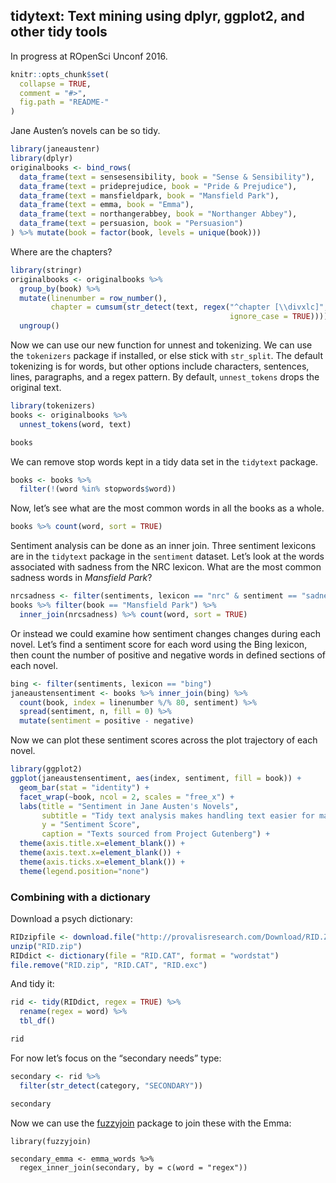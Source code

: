 <!-- README.md is generated from README.Rmd. Please edit that file -->

tidytext: Text mining using dplyr, ggplot2, and other tidy tools
---------------

In progress at ROpenSci Unconf 2016.

```r
knitr::opts_chunk$set(
  collapse = TRUE,
  comment = "#>",
  fig.path = "README-"
)
```

Jane Austen's novels can be so tidy.

```r
library(janeaustenr)
library(dplyr)
originalbooks <- bind_rows(
  data_frame(text = sensesensibility, book = "Sense & Sensibility"),
  data_frame(text = prideprejudice, book = "Pride & Prejudice"),
  data_frame(text = mansfieldpark, book = "Mansfield Park"),
  data_frame(text = emma, book = "Emma"),
  data_frame(text = northangerabbey, book = "Northanger Abbey"),
  data_frame(text = persuasion, book = "Persuasion")
) %>% mutate(book = factor(book, levels = unique(book)))
```

Where are the chapters?

```r
library(stringr)
originalbooks <- originalbooks %>%
  group_by(book) %>%
  mutate(linenumber = row_number(),
         chapter = cumsum(str_detect(text, regex("^chapter [\\divxlc]", 
                                                 ignore_case = TRUE)))) %>%
  ungroup()
```

Now we can use our new function for unnest and tokenizing. We can use the `tokenizers` package if installed, or else stick with `str_split`. The default tokenizing is for words, but other options include characters, sentences, lines, paragraphs, and a regex pattern. By default, `unnest_tokens` drops the original text.

```r
library(tokenizers)
books <- originalbooks %>%
  unnest_tokens(word, text)

books
```

We can remove stop words kept in a tidy data set in the `tidytext` package.

```r
books <- books %>%
  filter(!(word %in% stopwords$word))
```

Now, let's see what are the most common words in all the books as a whole.

```r
books %>% count(word, sort = TRUE) 
```

Sentiment analysis can be done as an inner join. Three sentiment lexicons are in the `tidytext` package in the `sentiment` dataset. Let's look at the words associated with sadness from the NRC lexicon. What are the most common sadness words in *Mansfield Park*?

```r
nrcsadness <- filter(sentiments, lexicon == "nrc" & sentiment == "sadness")
books %>% filter(book == "Mansfield Park") %>% 
  inner_join(nrcsadness) %>% count(word, sort = TRUE)
```

Or instead we could examine how sentiment changes changes during each novel. Let's find a sentiment score for each word using the Bing lexicon, then count the number of positive and negative words in defined sections of each novel.

```r
bing <- filter(sentiments, lexicon == "bing")
janeaustensentiment <- books %>% inner_join(bing) %>% 
  count(book, index = linenumber %/% 80, sentiment) %>% 
  spread(sentiment, n, fill = 0) %>% 
  mutate(sentiment = positive - negative)
```

Now we can plot these sentiment scores across the plot trajectory of each novel.

```r
library(ggplot2)
ggplot(janeaustensentiment, aes(index, sentiment, fill = book)) +
  geom_bar(stat = "identity") +
  facet_wrap(~book, ncol = 2, scales = "free_x") +
  labs(title = "Sentiment in Jane Austen's Novels",
       subtitle = "Tidy text analysis makes handling text easier for many tasks",
       y = "Sentiment Score",
       caption = "Texts sourced from Project Gutenberg") +
  theme(axis.title.x=element_blank()) +
  theme(axis.text.x=element_blank()) +
  theme(axis.ticks.x=element_blank()) +
  theme(legend.position="none")
```



### Combining with a dictionary

Download a psych dictionary:

```r
RIDzipfile <- download.file("http://provalisresearch.com/Download/RID.ZIP", "RID.zip")
unzip("RID.zip")
RIDdict <- dictionary(file = "RID.CAT", format = "wordstat")
file.remove("RID.zip", "RID.CAT", "RID.exc")
```

And tidy it:

```r
rid <- tidy(RIDdict, regex = TRUE) %>%
  rename(regex = word) %>%
  tbl_df()

rid
```

For now let's focus on the "secondary needs" type:

```r
secondary <- rid %>%
  filter(str_detect(category, "SECONDARY"))

secondary
```

Now we can use the [fuzzyjoin](TODO) package to join these with the Emma:

```r.
library(fuzzyjoin)

secondary_emma <- emma_words %>%
  regex_inner_join(secondary, by = c(word = "regex"))
```
